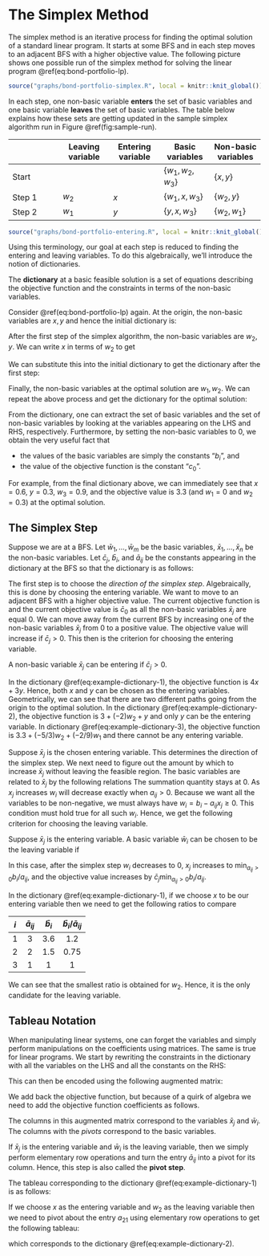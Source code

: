# The Simplex Method

The simplex method is an iterative process for finding the optimal solution of a standard linear program. It starts at some BFS and in each step moves to an adjacent BFS with a higher objective value. The following picture shows one possible run of the simplex method for solving the linear program \@ref(eq:bond-portfolio-lp).

```r

source("graphs/bond-portfolio-simplex.R", local = knitr::knit_global())

```

In each step, one non-basic variable **enters** the set of basic variables and one basic variable **leaves** the set of basic variables. The table below explains how these sets are getting updated in the sample simplex algorithm run in Figure \@ref(fig:sample-run).

|  | Leaving variable | Entering variable | Basic variables | Non-basic variables |
| - | - | - | - | - |
| Start |  |  | $\{w_1, w_2, w_3\}$ | $\{x, y\}$ |
| Step 1 | $w_2$ | $x$ | $\{w_1, x, w_3\}$ |$\{w_2, y\}$ | 
| Step 2 | $w_1$ | $y$ | $\{y, x, w_3\}$ |$\{w_2, w_1\}$ | 

```r

source("graphs/bond-portfolio-entering.R", local = knitr::knit_global())

```

Using this terminology, our goal at each step is reduced to finding the entering and leaving variables. 
To do this algebraically, we'll introduce the notion of dictionaries. 

::: {.definition}

The **dictionary** at a basic feasible solution is a set of equations describing the objective function and the constraints in terms of the non-basic variables. 

:::

::: {.example #dictionaries}

Consider \@ref(eq:bond-portfolio-lp) again. At the origin, the non-basic variables are $x, y$ and hence the initial dictionary is:
\begin{equation}
  \begin{array}{rlrrrrr}
  \mbox{objective} & = & 0 & + & 4x & + & 3y \\
  w_1 & = & 3.6 & - & 3x & - & 6y \\
  w_2 & = & 1.5 & - & 2x & - & y \\
  w_3 & = & 1 & - & x & - & y.
  \end{array}
  (\#eq:example-dictionary-1)
\end{equation}

After the first step of the simplex algorithm, the non-basic variables are $w_2, y$. We can write $x$ in terms of $w_2$ to get 

\begin{equation*}
  x = 0.75 - 0.5 w_2 - 0.5 y
\end{equation*}

We can substitute this into the initial dictionary to get the dictionary after the first step: 

\begin{equation}
  \begin{array}{rlrrrrr}
  \mbox{objective} & = & 3 & + & (-2)w_2 & + & y \\
  w_1 & = & 1.35 & - & (-1.5) w_2 & - & 4.5y \\
  x & = & 0.75 & - & 0.5 w_2 & - & 0.5y \\
  w_3 & = & 0.25 & - & (-0.5) w_2 & - & 0.5y.
  \end{array}
  (\#eq:example-dictionary-2)
\end{equation}

Finally, the non-basic variables at the optimal solution are $w_1, w_2$. 
We can repeat the above process and get the dictionary for the optimal solution:

\begin{equation}
  \begin{array}{rlrrrrr}
  \mbox{objective} & = & 3.3 & + & (-5/3)w_2 & + & (-2/9)w_1 \\
  y & = & 0.3 & - & (-1/3) w_2 & - & 2/9 w_1 \\
  x & = & 0.6 & - & 2/3 w_2 & - & (-1/9) w_1 \\
  w_3 & = & 0.1 & - & (-1/3) w_2 & - & (-1/9) w_1.
  \end{array}
  (\#eq:example-dictionary-3)
\end{equation}

:::


::: {.remark} 

From the dictionary, one can extract the set of basic variables and the set of non-basic variables by looking at the variables appearing on the LHS and RHS, respectively. Furthermore, by setting the non-basic variables to 0, we obtain the very useful fact that 

- the values of the basic variables are simply the constants "$b_i$", and 
- the value of the objective function is the constant "$c_0$".

For example, from the final dictionary above, we can immediately see that $x = 0.6$, $y = 0.3$, $w_3 = 0.9$, and the objective value is $3.3%$ (and $w_1 = 0$ and $w_2 = 0.3$) at the optimal solution.

:::




## The Simplex Step

Suppose we are at a BFS. Let $\bar{w}_1, \dots, \bar{w}_m$ be the basic variables, $\bar{x}_1, \dots, \bar{x}_n$ be the non-basic variables. Let $\bar{c}_j$, $\bar{b}_i$, and $\bar{a}_{ij}$ be the constants appearing in the dictionary at the BFS so that the dictionary is as follows:

\begin{equation}
  \begin{array}{rrrrrrrrrr}
  \mbox{objective} & = & \bar{c}_0 & + & \bar{c}_1\bar{x}_1 & + & \dots & + & \bar{c}_n\bar{x}_n \\
      \bar{w}_1 & = & \bar{b}_1 & - & \bar{a}_{11} \bar{x}_1 & - & \dots & - & \bar{a}_{1n} \bar{x}_n \\
      \bar{w}_2 & = & \bar{b}_2 & - & \bar{a}_{21} \bar{x}_1 & - & \dots & - & \bar{a}_{2n} \bar{x}_n \\
      & & & & & \vdots &  \\
      \bar{w}_m & = & \bar{b}_m & - & \bar{a}_{m1} \bar{x}_1 & - & \dots & - & \bar{a}_{mn} \bar{x}_n 
  \end{array} 
  (\#eq:standard-dictionary)
\end{equation}

The first step is to choose the *direction of the simplex step*. 
Algebraically, this is done by choosing the entering variable.
We want to move to an adjacent BFS with a higher objective value. The current objective function is 
\begin{align*}
  \bar{c}_0  +  \bar{c}_1\bar{x}_1  +  \dots  +  \bar{c}_n\bar{x}_n.
\end{align*}
and the current objective value is $\bar{c}_0$ as all the non-basic variables $\bar{x}_j$ are equal 0. 
We can move away from the current BFS by increasing one of the non-basic variables $\bar{x}_j$ from 0 to a positive value. The objective value will increase if $\bar{c}_j > 0$. This then is the criterion for choosing the entering variable. 

::: {.proposition #entering-variable name="Entering variable"}

A non-basic variable $\bar{x}_j$ can be entering if $\bar{c}_j > 0$.

:::

::: {.example}
In the dictionary \@ref(eq:example-dictionary-1), the objective function is $4x + 3y$. Hence, both $x$ and $y$ can be chosen as the entering variables. Geometrically, we can see that there are two different paths going from the origin to the optimal solution. In the dictionary \@ref(eq:example-dictionary-2), the objective function is $3 + (-2)w_2 + y$ and only $y$ can be the entering variable. In dictionary \@ref(eq:example-dictionary-3), the objective function is $3.3 + (-5/3)w_2 + (-2/9)w_1$ and there cannot be any entering variable.
:::


Suppose $\bar{x}_j$ is the chosen entering variable. 
This determines the direction of the simplex step.
We next need to figure out the amount by which to increase $\bar{x}_j$ without leaving the feasible region.
The basic variables are related to $\bar{x}_j$ by the following relations
\begin{align*}
  \bar{w}_i = \bar{b}_i - \bar{a}_{ij} \bar{x}_j - \sum \limits_{k = 1, k \neq j}^{n}  \bar{a}_{ik} \bar{x}_k.
\end{align*}
The summation quantity stays at 0. 
As $x_j$ increases $w_i$ will decrease exactly when $a_{ij} > 0$. 
Because we want all the variables to be non-negative, we must always have $w_i = b_i - a_{ij} x_j \ge 0$. 
This condition must hold true for all such $w_i$. Hence, we get the following criterion for choosing the leaving variable.

::: {.proposition #leaving-variable name="Leaving variable"}

Suppose $\bar{x}_j$ is the entering variable. A basic variable $\bar{w}_i$ can be chosen to be the leaving variable if 
\begin{align*}
  i = {\arg \min} _{a_{ij} > 0} \dfrac{b_i}{a_{ij}}.
\end{align*}
:::

In this case, after the simplex step $w_i$ decreases to $0$, $x_j$ increases to $\min_{a_{ij} > 0} {b_i}/{a_{ij}}$, and the objective value increases by $\bar{c}_j \min_{a_{ij} > 0} {b_i}/{a_{ij}}$.

::: {.example}
In the dictionary \@ref(eq:example-dictionary-1), if we choose $x$ to be our entering variable then we need to get the following ratios to compare 

| $i$ | $\bar{a}_{ij}$ | $\bar{b}_i$ | $\bar{b}_i/\bar{a}_{ij}$ | 
| :-: | :-: | :-: | :-: | 
| 1 | 3 | 3.6 | 1.2 |
| 2 | 2 | 1.5 | 0.75 |
| 3 | 1 | 1 | 1 |  
:::
We can see that the smallest ratio is obtained for $w_2$. Hence, it is the only candidate for the leaving variable.



## Tableau Notation

When manipulating linear systems, one can forget the variables and simply perform manipulations on the coefficients using matrices. 
The same is true for linear programs. 
We start by rewriting the constraints in the dictionary with all the variables on the LHS and all the constants on the RHS:

\begin{equation}
  \begin{array}{rrrrrrrrrrrrrr}
      \bar{a}_{11} \bar{x}_1 & + & \dots & + & \bar{a}_{1n} \bar{x}_n & + & \bar{w}_1 & & & & & & = &  \bar{b}_1\\
      \bar{a}_{21} \bar{x}_1 & + & \dots & + & \bar{a}_{2n} \bar{x}_n & & & + & \bar{w}_2 & & & & = &  \bar{b}_2\\
      & & & & & \vdots &  \\
      \bar{a}_{m1} \bar{x}_1 & + & \dots & + & \bar{a}_{mn} \bar{x}_n & & & & & & + & \bar{w}_m & = & \bar{b}_m\\
  \end{array} 
  (\#eq:standard-tableau)
\end{equation}
This can then be encoded using the following augmented matrix:

\begin{equation*}
  \begin{array}{rrrrrrrrrrr|r}
      \bar{a}_{11}  & & \dots & & \bar{a}_{1n}  & 1 & & & & & &\bar{b}_1\\
      \bar{a}_{21}  & & \dots & & \bar{a}_{2n}  & & & 1 & & & &\bar{b}_2\\
      & & & & & \vdots &  \\
      \bar{a}_{m1}  & & \dots & & \bar{a}_{mn}  & & & & & & 1 &\bar{b}_m\\
  \end{array}
\end{equation*}

We add back the objective function, but because of a quirk of algebra we need to add the objective function coefficients as follows.

\begin{equation*}
 \begin{array}{rrrrrrrrrrr|r}
      \bar{a}_{11}  & & \dots & & \bar{a}_{1n}  & 1 & & & & & &\bar{b}_1\\
      \bar{a}_{21}  & & \dots & & \bar{a}_{2n}  & & & 1 & & & &\bar{b}_2\\
      & & & & & \vdots &  \\
      \bar{a}_{m1}  & & \dots & & \bar{a}_{mn}  & & & & & & 1 &\bar{b}_m\\ \hline
      \bar{c}_1  & & \dots & & \bar{c}_{n}  & 0 & & 0 & \dots & & 0 &-\bar{c}_0
  \end{array} 
\end{equation*}

The columns in this augmented matrix correspond to the variables $\bar{x}_j$ and $\bar{w}_i$. The columns with the *pivots* correspond to the basic variables. 

If $\bar{x}_j$ is the entering variable and $\bar{w}_i$ is the leaving variable, then we simply perform elementary row operations and turn the entry $\bar{a}_{ij}$ into a pivot for its column. Hence, this step is also called the **pivot step**.

::: {.example}

The tableau corresponding to the dictionary \@ref(eq:example-dictionary-1) is as follows:

\begin{equation*}
  \begin{array}{lllll|l}
    3 & 6 & 1 & 0 & 0 & 3.6 \\
    \boxed{2} & 1 & 0 & 1 & 0 & 1.5 \\
    1  & 1 & 0 & 0 & 1 & 1 \\ \hline 
    4 & 3 & 0 & 0 & 0 & 0
  \end{array}
\end{equation*}

If we choose $x$ as the entering variable and $w_2$ as the leaving variable then we need to pivot about the entry $a_{21}$ using elementary row operations to get the following tableau:

\begin{equation*}
  \begin{array}{lllll|l}
    0 & 4.5 & 1 & -1.5 & 0 & 1.35 \\
    \boxed{1} & 0.5 & 0 & 0.5 & 0 & 0.75 \\
    0  & 0.5 & 0 & -0.5 & 1 & 0.25 \\ \hline
    0 & 1 & 0 & -2 & 0 & -3
  \end{array}
\end{equation*}

which corresponds to the dictionary \@ref(eq:example-dictionary-2).

:::
